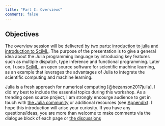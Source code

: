 ```yaml
---
title: "Part I: Overviews"
comments: false
---
```


## Objectives

The overview session will be delivered by two parts: [inroduction to julia ](intro-julia.qmd) and [introduction to SciML](intro-sciml.qmd). The purpose of the presentation is to give a general idea about the Julia programming language by introducing key features such as multiple dispatch, type inference and functional programming. Later on, I uses [SciML](https://sciml.ai/), an open source software for scientific machine learning, as an example that leverages the advantages of Julia to integrate the scientific computing and machine learning.

Julia is a fresh approach for numerical computing [@bezanson2017julia]. I did my best to include the essential topics during this workshop. As a trending open source project, I am strongly encourge audience to get in touch with [the Julia community](https://discourse.julialang.org/) or additional resources (see [Appendix](apx-resources.qmd)). I hope this introduction will arise your curiosity. If you have any questions/ideas, you are more than welcome to make comments via the dialogue block of each page or [the discussions](https://github.com/stevengogogo/Julia-for-SciML/discussions)